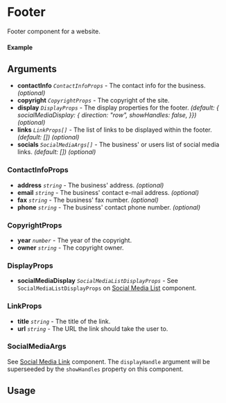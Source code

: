 
<Meta of={Footer} title="Footer" />

# Footer

Footer component for a website.

#### Example

<Canvas of={Footer.Default} />

## Arguments

- **contactInfo** _`ContactInfoProps`_ - The contact info for the business. _(optional)_
- **copyright** _`CopyrightProps`_ - The copyright of the site.
- **display** _`DisplayProps`_ - The display properties for the footer. _(default: \{ socialMediaDisplay: \{ direction: "row", showHandles: false, \}\})_ _(optional)_
- **links** _`LinkProps[]`_ - The list of links to be displayed within the footer. _(default: \[\])_ _(optional)_
- **socials** _`SocialMediaArgs[]`_ - The business' or users list of social media links. _(default: \[\])_ _(optional)_

### ContactInfoProps

- **address** _`string`_ - The business' address. _(optional)_
- **email** _`string`_ - The business' contact e-mail address. _(optional)_
- **fax** _`string`_ - The business' fax number. _(optional)_
- **phone** _`string`_ - The business' contact phone number. _(optional)_

### CopyrightProps

- **year** _`number`_ - The year of the copyright.
- **owner** _`string`_ - The copyright owner.

### DisplayProps

- **socialMediaDisplay** _`SocialMediaListDisplayProps`_ - See `SocialMediaListDisplayProps` on [Social Media List](?path=/docs/display-socialmedialist--docs#socialmedialistdisplayprops) component.

### LinkProps

- **title** _`string`_ - The title of the link.
- **url** _`string`_ - The URL the link should take the user to.

### SocialMediaArgs

See [Social Media Link](?path=/docs/display-socialmedialink--docs) component. The `displayHandle` argument will be superseeded by the `showHandles` property on this component.

## Usage

```ts
import { Footer } from "@nick8green/components";

const Example = () => {
  return (
      <Footer
        contactInfo={{
          address: "1234 Main St, Springfield, IL 62701",
          phone: "217-555-1234",
          fax: "217-555-5678",
        }}
        copyright={{
          owner: "My Business",
          year: 2025,
        }}
        links={[
          {
            title: "Home",
            url: "/",
          },
          {
            title: "About",
            url: "/about",
          },
          {
            title: "Contact",
            url: "/contact",
          },
        ]}
        socials={[
          {
            handle: "Facebook Profile",
            platform: Platform.Facebook,
            url: "#",
          },
          {
            handle: "Instagram Profile",
            platform: Platform.Instagram,
            url: "#",
          },
          {
            handle: "LinkedIn Profile",
            platform: Platform.LinkedIn,
            url: "#",
          },
          {
            handle: "Twitter Handle",
            platform: Platform.X,
            url: "#",
          },
        ]}
      />
  );
};

export default Example;
```
